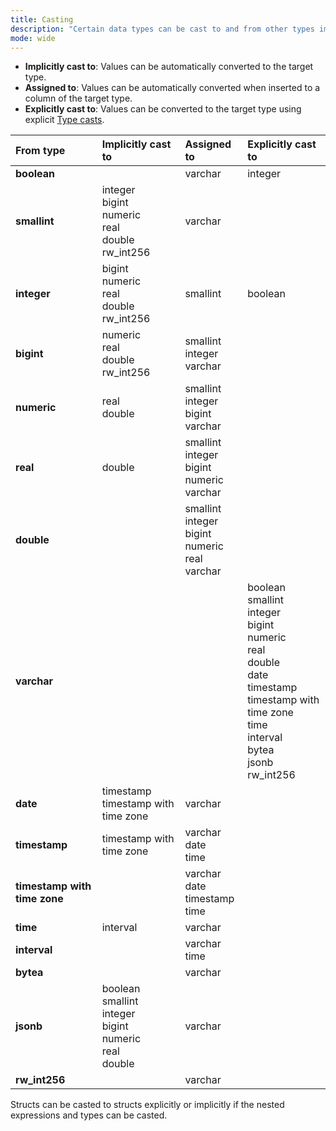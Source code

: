 ```yaml
---
title: Casting
description: "Certain data types can be cast to and from other types implicitly or explicitly."
mode: wide
---
```


*   **Implicitly cast to**: Values can be automatically converted to the target type.
*   **Assigned to**: Values can be automatically converted when inserted to a column of the target type.
*   **Explicitly cast to**: Values can be converted to the target type using explicit [Type casts](/docs/current/query-syntax-value-exp/#type-casts).

| From type | Implicitly cast to | Assigned to | Explicitly cast to |
| :-- | :-- | :-- | :-- |
| **boolean** |     | varchar | integer |
| **smallint** | integer  <br/>bigint  <br/>numeric  <br/>real  <br/>double  <br/>rw\_int256 | varchar |     |
| **integer** | bigint  <br/>numeric  <br/>real  <br/>double  <br/>rw\_int256 | smallint | boolean |
| **bigint** | numeric  <br/>real  <br/>double  <br/>rw\_int256 | smallint  <br/>integer  <br/>varchar |     |
| **numeric** | real  <br/>double | smallint  <br/>integer  <br/>bigint  <br/>varchar |     |
| **real** | double | smallint  <br/>integer  <br/>bigint  <br/>numeric  <br/>varchar |     |
| **double** |     | smallint  <br/>integer  <br/>bigint  <br/>numeric  <br/>real  <br/>varchar |     |
| **varchar** |     |     | boolean  <br/>smallint  <br/>integer  <br/>bigint  <br/>numeric  <br/>real  <br/>double  <br/>date  <br/>timestamp  <br/>timestamp with time zone  <br/>time  <br/>interval  <br/>bytea  <br/>jsonb  <br/>rw\_int256 |
| **date** | timestamp  <br/>timestamp with time zone | varchar |     |
| **timestamp** | timestamp with time zone | varchar  <br/>date  <br/>time |     |
| **timestamp with time zone** |     | varchar  <br/>date  <br/>timestamp  <br/>time |     |
| **time** | interval | varchar |     |
| **interval** |     | varchar  <br/>time |     |
| **bytea** |     | varchar |     |
| **jsonb** | boolean  <br/>smallint  <br/>integer  <br/>bigint  <br/>numeric  <br/>real  <br/>double | varchar |     |
| **rw\_int256** |     | varchar |     |

<Note>
Structs can be casted to structs explicitly or implicitly if the nested expressions and types can be casted.
</Note>
